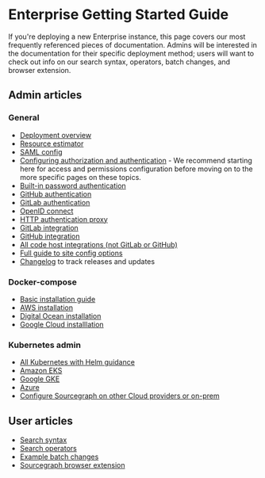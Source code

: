# Enterprise Getting Started Guide

If you're deploying a new Enterprise instance, this page covers our most frequently referenced pieces of documentation. Admins will be interested in the documentation for their specific deployment method; users will want to check out info on our search syntax, operators, batch changes, and browser extension.

## Admin articles

### General
- [Deployment overview](/admin/deploy/)
- [Resource estimator](https://docs.sourcegraph.com/admin/deploy/resource_estimator)
- [SAML config](/admin/auth/saml/)
- [Configuring authorization and authentication](/admin/config/authorization_and_authentication) - We recommend starting here for access and permissions configuration before moving on to the more specific pages on these topics.
- [Built-in password authentication](/admin/auth/#builtin-password-authentication)
- [GitHub authentication](/admin/auth/#github)
- [GitLab authentication](/admin/auth/#gitlab)
- [OpenID connect](/admin/auth/#openid-connect)
- [HTTP authentication proxy](/admin/auth/#http-authentication-proxies)
- [GitLab integration](/integration/gitlab)
- [GitHub integration](/integration/github)
- [All code host integrations (not GitLab or GitHub)](/integration/#integrations)
- [Full guide to site config options](/admin/config/site_config#auth-sessionExpiry)
- [Changelog](https://sourcegraph.com/github.com/sourcegraph/sourcegraph/-/blob/CHANGELOG) to track releases and updates

### Docker-compose
- [Basic installation guide](/admin/deploy/docker-compose/)
- [AWS installation](/admin/deploy/docker-compose/aws)
- [Digital Ocean installation](/admin/deploy/docker-compose/digitalocean)
- [Google Cloud installlation](/admin/deploy/docker-compose/google_cloud)

### Kubernetes admin
- [All Kubernetes with Helm guidance](/admin/deploy/kubernetes/helm)
- [Amazon EKS](/admin/deploy/kubernetes/helm#configure-sourcegraph-on-elastic-kubernetes-service-eks)
- [Google GKE](/admin/deploy/kubernetes/helm#configure-sourcegraph-on-google-kubernetes-engine-gke)
- [Azure](/admin/deploy/kubernetes/helm#configure-sourcegraph-on-azure-managed-kubernetes-service-aks)
- [Configure Sourcegraph on other Cloud providers or on-prem](/admin/deploy/kubernetes/helm#configure-sourcegraph-on-other-cloud-providers-or-on-prem)

## User articles
- [Search syntax](/code-search/queries)
- [Search operators](/code-search/queries#filters-all-searchers)
- [Example batch changes](/batch_changes/tutorials/)
- [Sourcegraph browser extension](/integration/browser_extension)
